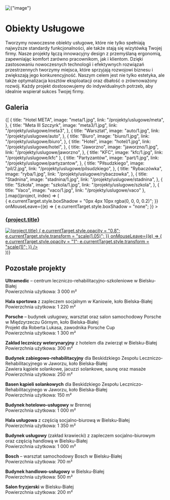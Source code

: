 
<div
  style={{
    width: "100%",
    height: "200px",
    overflow: "hidden",
    display: "flex",
    alignItems: "center",
    justifyContent: "center",
    marginBottom: 40,
  }}
>
  <img
    alt={"image"}
    src={`/compressed/uslugowe/meta3/1.jpg`}
    style={{
      width: "100%",
      minHeight: 200,
      objectFit: "cover",
    }}
  />
</div>

# Obiekty Usługowe

Tworzymy nowoczesne obiekty usługowe, które nie tylko spełniają najwyższe standardy funkcjonalności, ale także stają się wizytówką Twojej firmy. Nasze projekty łączą innowacyjny design z przemyślaną ergonomią, zapewniając komfort zarówno pracownikom, jak i klientom. Dzięki zastosowaniu nowoczesnych technologii i efektywnych rozwiązań przestrzennych tworzymy miejsca, które sprzyjają rozwojowi biznesu i zwiększają jego konkurencyjność. Naszym celem jest nie tylko estetyka, ale także optymalizacja kosztów eksploatacji oraz dbałość o zrównoważony rozwój. Każdy projekt dostosowujemy do indywidualnych potrzeb, aby idealnie wspierał sukces Twojej firmy.

## Galeria

<div style={{ width: "100%" }}>
  <div
    style={{
      display: "grid",
      gridTemplateColumns: "repeat(2, 1fr)",
      gap: "14px",
    }}
  >
    {[
      {
        title: "Hotel META",
        image: "meta/1.jpg",
        link: "/projekty/uslugowe/meta",
      },
      {
        title: "Meta III Szczyrk",
        image: "meta3/1.jpg",
        link: "/projekty/uslugowe/meta3",
      },
      {
        title: "Warsztat",
        image: "auto/1.jpg",
        link: "/projekty/uslugowe/auto",
      },
      {
        title: "Biuro",
        image: "biuro/1.jpg",
        link: "/projekty/uslugowe/biuro",
      },
      {
        title: "Hotel",
        image: "hotel/1.jpg",
        link: "/projekty/uslugowe/hotel",
      },
      {
        title: "Jaworzno",
        image: "jaworzno/1.jpg",
        link: "/projekty/uslugowe/jaworzno",
      },
      { title: "KFC", image: "kfc/1.jpg", link: "/projekty/uslugowe/kfc" },
      {
        title: "Partyzantów",
        image: "part/1.jpg",
        link: "/projekty/uslugowe/partyzantow",
      },
      {
        title: "Piłsudzkiego",
        image: "pil/2.jpg",
        link: "/projekty/uslugowe/pilsudzkiego",
      },
      {
        title: "Rybaczówka",
        image: "ryba/1.jpg",
        link: "/projekty/uslugowe/rybaczowka",
      },
      {
        title: "Stadnina",
        image: "stadnina/1.jpg",
        link: "/projekty/uslugowe/stadnina",
      },
      {
        title: "Szkoła",
        image: "szkola/1.jpg",
        link: "/projekty/uslugowe/szkola",
      },
      { title: "Vaco", image: "vaco/1.jpg", link: "/projekty/uslugowe/vaco" },
    ].map((project, index) => (
      <div
        key={index}
        style={{
          display: "flex",
          flexDirection: "column",
          alignItems: "center",
          textAlign: "center",
          padding: "10px",
          borderRadius: "8px",
          transition: "all 0.3s ease-in-out",
        }}
        onMouseEnter={(e) => {
          e.currentTarget.style.boxShadow = "0px 4px 10px rgba(0, 0, 0, 0.2)";
        }}
        onMouseLeave={(e) => {
          e.currentTarget.style.boxShadow = "none";
        }}
      >
        <a href={project.link} style={{ textDecoration: "none" }}>
          <h3
            style={{
              fontSize: 18,
              width: "100%",
              transition: "color 0.3s",
            }}
          >
            {project.title}
          </h3>
          <div
            style={{
              width: "100%",
              height: "300px",
              overflow: "hidden",
              display: "flex",
              alignItems: "center",
              justifyContent: "center",
            }}
          >
            <img
              alt={project.title}
              src={`/compressed/uslugowe/${project.image}`}
              style={{
                width: "100%",
                minHeight: 300,
                objectFit: "cover",
                transition: "opacity 0.3s ease-in-out, transform 0.3s",
              }}
              onMouseEnter={(e) => {
                e.currentTarget.style.opacity = "0.8";
                e.currentTarget.style.transform = "scale(1.05)";
              }}
              onMouseLeave={(e) => {
                e.currentTarget.style.opacity = "1";
                e.currentTarget.style.transform = "scale(1)";
              }}
            />
          </div>
        </a>
      </div>
    ))}
  </div>
</div>

## Pozostałe projekty

**Ultramedic** – centrum leczniczo-rehabilitacyjno-szkoleniowe w Bielsku-Białej  
Powierzchnia użytkowa: 3 000 m²

**Hala sportowa** z zapleczem socjalnym w Kaniowie, koło Bielska-Białej  
Powierzchnia użytkowa: 1 220 m²

**Porsche** – budynek usługowy, warsztat oraz salon samochodowy Porsche w Międzyrzeczu Górnym, koło Bielska-Białej  
Projekt dla Roberta Lukasa, zawodnika Porsche Cup  
Powierzchnia użytkowa: 1 300 m²

**Zakład leczniczy weterynaryjny** z hotelem dla zwierząt w Bielsku-Białej  
Powierzchnia użytkowa: 300 m²

**Budynek zabiegowo-rehabilitacyjny** dla Beskidzkiego Zespołu Leczniczo-Rehabilitacyjnego w Jaworzu, koło Bielska-Białej  
Zawiera kąpiele solankowe, jacuzzi solankowe, saunę oraz masaże  
Powierzchnia użytkowa: 250 m²

**Basen kąpieli solankowych** dla Beskidzkiego Zespołu Leczniczo-Rehabilitacyjnego w Jaworzu, koło Bielska-Białej  
Powierzchnia użytkowa: 150 m²

**Budynek hotelowo-usługowy** w Brennej  
Powierzchnia użytkowa: 1 000 m²

**Hala usługowa** z częścią socjalno-biurową w Bielsku-Białej  
Powierzchnia użytkowa: 1 350 m²

**Budynek usługowy** (zakład krawiecki) z zapleczem socjalno-biurowym oraz częścią handlową w Bielsku-Białej  
Powierzchnia użytkowa: 1 000 m²

**Bosch** – warsztat samochodowy Bosch w Bielsku-Białej  
Powierzchnia użytkowa: 700 m²

**Budynek handlowo-usługowy** w Bielsku-Białej  
Powierzchnia użytkowa: 500 m²

**Salon fryzjerski** w Bielsku-Białej  
Powierzchnia użytkowa: 200 m²
